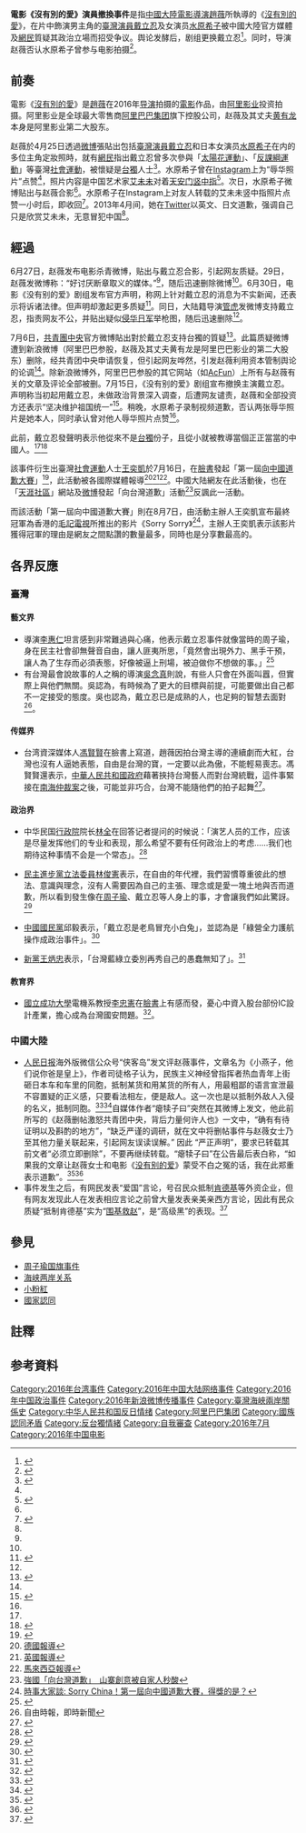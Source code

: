 {{暫定名稱}}
{{Citecheck}}
{{Infobox Historical Event
|事件名称 = 電影《沒有別的愛》演員撤換事件
|图像     = Leon Dai, Kiko Mizuhara and Zhao Wei DLRSJ,20160826.jpg
|图像说明 = 三位当事人，左起[[戴立忍|戴立忍]]、[[水原希子|水原希子]]、[[趙薇|趙薇]]
|participants = [[戴立忍|戴立忍]]、[[水原希子|水原希子]]、[[趙薇|趙薇]]、[[阿里影业|阿里影业]]
|地点     = {{ROC}}<br/>{{PRC}}
|日期     = {{Start date|2016|04|25}}<ref>{{Cite web|title=遭舉報台獨　趙薇換新片男主角戴立忍|publisher=TVBS新聞台|url=http://news.tvbs.com.tw/china/664140|date=2016-07-15|author=沈瑾暘|accessdate=2016-07-18|language=zh-hant}}</ref> -
|结果     = 
|影响     = 
}}
'''電影《沒有別的愛》演員撤換事件'''是指[[中國大陸|中國大陸]][[電影導演|電影導演]][[趙薇|趙薇]]所執導的《[[沒有別的愛|沒有別的愛]]》，在片中飾演男主角的[[臺灣|臺灣]][[演員|演員]][[戴立忍|戴立忍]]及女演员[[水原希子|水原希子]]被中國大陸官方媒體及[[網民|網民]]質疑其政治立場而招受争议。舆论发酵后，剧组更换戴立忍<ref>{{Cite web|title=程曉容：圍攻戴立忍 網絡文革再現|publisher=大紀元|url=http://www.epochtimes.com/b5/16/7/17/n8109102.htm|date=2016-07-18|author=高義|accessdate=2016-07-18|language=zh-hant|archive-date=2016-07-22|archive-url=https://web.archive.org/web/20160722230420/http://www.epochtimes.com/b5/16/7/17/n8109102.htm|dead-url=no}}</ref>。同时，导演赵薇否认水原希子曾参与电影拍摄<ref>{{Cite web|title=赵薇国籍、赵薇秒删怎么回事？ 赵薇事件新进展：说谎证据曝光 水原希子参与拍摄一个月|url=http://henan.people.com.cn/n2/2016/0718/c356996-28681270-2.html|date=2016-07-18|author=|accessdate=2016-07-19|publisher=人民网，来源：安徽电视网|language=zh-hans}}{{dead link|date=2018年5月 |bot=InternetArchiveBot |fix-attempted=yes }}</ref>。

== 前奏==

電影《[[沒有別的愛|沒有別的愛]]》是[[趙薇|趙薇]]在2016年[[导演|导演]]拍摄的[[電影|電影]]作品，由[[阿里影业|阿里影业]]投资拍摄。阿里影业是全球最大零售商[[阿里巴巴集团|阿里巴巴集团]]旗下控股公司，赵薇及其丈夫[[黄有龙|黄有龙]]本身是阿里影业第二大股东。

赵薇於4月25日透過[[微博|微博]]張貼出包括[[臺灣|臺灣]][[演員|演員]][[戴立忍|戴立忍]]和日本女演员[[水原希子|水原希子]]在内的多位主角定妝照時，就有[[網民|網民]]指出戴立忍曾多次參與「[[太陽花學運|太陽花運動]]」、「[[反課綱運動|反課綱運動]]」等臺灣[[社會運動|社會運動]]，被懷疑是[[台獨|台獨]]人士<ref name="a1">{{Cite web|title=戴立忍事件再掀波陸官媒批趙薇|publisher=中國時報|url=http://www.chinatimes.com/newspapers/20160715000858-260309|date=2016-07-15|author=廖慧娟|accessdate=2016-07-18|language=zh-hant|archive-date=2016-07-18|archive-url=https://web.archive.org/web/20160718025819/http://www.chinatimes.com/newspapers/20160715000858-260309|dead-url=no}}</ref>。水原希子曾在[[Instagram|Instagram]]上为“辱华照片”点赞<ref name="a2"/>，照片内容是中国艺术家[[艾未未|艾未未]]对着[[天安门|天安门]][[竖中指|竖中指]]<ref name="dfrb1">{{cite web|url=http://orientaldaily.on.cc/cnt/entertainment/20130428/00288_001.html|title=水原希子被轟 對華不敬|publisher=东方日报网站|date=2013-04-28|author=外娛組|accessdate=2016-09-03|language=zh-hant|archive-date=2016-09-18|archive-url=https://web.archive.org/web/20160918225250/http://orientaldaily.on.cc/cnt/entertainment/20130428/00288_001.html|dead-url=yes}}</ref>。次日，水原希子微博贴出与赵薇合影<ref name="a1"/>。水原希子在Instagram上对友人转载的艾未未竖中指照片点赞一小时后，即收回<ref name="zysb1">{{cite web|url=http://ent.ltn.com.tw/news/breakingnews/1765198|title=水原希子為何被罵辱華 這3張照片是關鍵 |publisher=自由时报网站|date=2016-07-16|author=粘湘婉|accessdate=2016-09-03|language=zh-hant}}</ref>。2013年4月间，她在[[Twitter|Twitter]]以英文、日文道歉，强调自己只是欣赏艾未未，无意冒犯中国<ref name="dfrb1"/>。

== 經過 ==
{{Quote box| width = 300px | align = | quoted = true | bgcolor = #FFFFF0 | salign = right | quote = 過去我參與公民運動是社會參與，並非起於政治行動，更無關於特定政黨的支持，那是對於弱勢或不公不義事件的發聲，也是透過社會參與的公民責任。| source= 戴立忍<ref name="#1">{{cite web|url=http://www.cna.com.tw/news/firstnews/201607155021-1.aspx|title=戴立忍聲明：從來不是台獨份子|publisher=中央社|date=2016-07-15|author=鄭景雯|accessdate=2016-07-08|language=zh-hant|archive-date=2016-07-16|archive-url=https://web.archive.org/web/20160716125746/http://www2.cna.com.tw/news/firstnews/201607155021-1.aspx|dead-url=no}}</ref>|}}

6月27日，赵薇发布电影杀青微博，贴出与戴立忍合影，引起网友质疑。29日，赵薇发微博称：“好讨厌断章取义的媒体。”<ref name="a3"/>，随后迅速删除微博<ref name="a2"/>。6月30日，电影《没有别的爱》剧组发布官方声明，称网上针对戴立忍的消息为不实新闻，还表示将诉诸法律。但声明却激起更多质疑<ref name="a3">{{cite news| title=赵薇终于宣布撤换戴立忍| url=http://toutiao.com/a6307895771158282498/| accessdate=2016-07-18| date=2016-07-16| publisher=金羊网| language=zh-hans| archive-date=2018-10-01| archive-url=https://web.archive.org/web/20181001072124/https://www.toutiao.com/a6307895771158282498/| dead-url=no}}</ref>。同日，大陆籍导演[[管虎|管虎]]发微博支持戴立忍，指责网友不公，并贴出疑似[[侵华日军|侵华日军]]举枪图，随后迅速删除<ref name="a2"/>。

7月6日，[[中国共产主义青年团中央委员会|共青團中央]]官方微博貼出對於戴立忍支持台獨的質疑<ref name="a2">{{cite news|title=【戴立忍遭換角後】日演員水原希子只為一個讚　也拍影片公開道歉|url=http://www.appledaily.com.tw/realtimenews/article/new/20160715/908624/|accessdate=2016-07-18|agency=台灣蘋果日報|date=2016-07-15|language=zh-hant|archive-date=2016-07-18|archive-url=https://web.archive.org/web/20160718214316/http://www.appledaily.com.tw/realtimenews/article/new/20160715/908624|dead-url=no}}</ref>。此篇质疑微博遭到新浪微博（阿里巴巴参股，赵薇及其丈夫黄有龙是阿里巴巴影业的第二大股东）删除，经共青团中央申请恢复，但引起网友哗然，引发赵薇利用资本管制舆论的论调<ref name="a1"/>。除新浪微博外，阿里巴巴参股的其它网站（如[[AcFun|AcFun]]）上所有与赵薇有关的文章及评论全部被删。7月15日，《没有别的爱》剧组宣布撤换主演戴立忍。声明称当初起用戴立忍，未做政治背景深入调查，后遭网友谴责，赵薇和全部投资方还表示“坚决维护祖国统一”<ref>{{cite news| title=赵薇新片撤换男主演戴立忍 对方或涉"台独"立场| url=http://finance.ifeng.com/a/20160716/14604720_0.shtml| publisher=华龙网| date=2016年7月16日| language=zh-hans| accessdate=2016年7月18日| archive-date=2016年8月16日| archive-url=https://web.archive.org/web/20160816165259/http://finance.ifeng.com/a/20160716/14604720_0.shtml| dead-url=no}}</ref>。稍晚，水原希子录制视频道歉，否认两张辱华照片是她本人，同时承认曾对他人辱华照片点赞<ref name="a2"/>。

此前，戴立忍發聲明表示他從來不是[[台獨|台獨]]份子，且從小就被教導當個正正當當的中國人。<ref name="#1"/><ref>{{Cite web |url=http://www.appledaily.com.tw/realtimenews/article/new/20160715/908984/ |title=中國政治施壓換角　戴立忍首發聲：我從來不是台獨份子 |accessdate=2016-07-18 |archive-date=2016-07-15 |archive-url=https://web.archive.org/web/20160715135620/http://www.appledaily.com.tw/realtimenews/article/new/20160715/908984/ |dead-url=no }}</ref>

{{Quotation|《没有别的爱》电影启用的台湾演员戴立忍，在此之前未对他的政治背景做全面深入的调查，由此引起了广大网民的愤慨和谴责，为此我们要求戴立忍显示就自己的政治立场做一个明确的表态。……但多次沟通之后，戴立忍先生表态依旧模糊。为此，导演和全部投资方集体决定，撤换本部电影的男主演戴立忍。……我们为此前的用人失察向广大网民致歉，并对由此造成的伤害真诚地说一声对不起。|《没有别的爱》片方，2016年7月15日声明}}

該事件衍生出臺灣[[社會運動|社會運動]]人士[[王奕凯_(政治人物)|王奕凱]]於7月16日，在[[臉書|臉書]]發起「第一屆[[向中國道歉大賽|向中國道歉大賽]]」<ref>{{Cite web|title=向中國道歉賽登外媒　王奕凱：外國人也滿滿歉意啊|publisher=蘋果日報|url=http://www.appledaily.com.tw/realtimenews/article/politics/20160718/910622|date=2016-07-18|author=劉育良|accessdate=2016-07-18|language=zh-hant}}</ref>，此活動被各國際媒體報導<ref>[http://www.dw.com/de/tschuldigung-festlandchina/a-19420950 德國報導]</ref><ref>[http://www.bbc.com/news/blogs-news-from-elsewhere-36825781 英國報導]</ref><ref>[http://www.astroawani.com/berita-dunia/aktivis-taiwan-lancar-kempen-minta-maaf-untuk-sindir-china-111390 馬來西亞報導]</ref>。中國大陆網友在此活動後，也在「[[天涯社區|天涯社區]]」網站及[[微博|微博]]發起「向台灣道歉」活動<ref>[http://www.appledaily.com.tw/realtimenews/article/new/20160718/910465/ 強國「向台灣道歉」　山寨創意被自家人秒酸]</ref>反諷此一活動。

而該活動「第一屆向中國道歉大賽」則在8月7日，由活動主辦人王奕凱宣布最終冠軍為香港的[[毛記電視|毛記電視]]所推出的影片《Sorry Sorry》<ref>[http://www.voachinese.com/a/io-20160809-china-sorry/3457113.html 時事大家談: Sorry China！第一屆向中國道歉大賽，得獎的是？]</ref>，主辦人王奕凱表示該影片獲得冠軍的理由是網友之間點讚的數量最多，同時也是分享數最高的。

== 各界反應 ==
=== 臺灣 ===
==== 藝文界 ====
* 導演[[李惠仁_(導演)|李惠仁]]坦言感到非常難過與心痛，他表示戴立忍事件就像當時的周子瑜，身在民主社會卻無聲音自由，讓人匪夷所思，「竟然會出現外力、黑手干預，讓人為了生存而必須表態，好像被逼上刑場，被迫做你不想做的事。」<ref>{{Cite web|title=戴立忍事件 「蘋果的滋味」導演李惠仁：好痛心！|publisher=聯合報|url=http://udn.com/news/story/7262/1833402|date=2016-07-16|author=高睿希|accessdate=2016-07-18|language=zh-hant}}</ref>
*有台灣最會說故事的人之稱的導演[[吳念真|吳念真]]則說，有些人只會在外面叫囂，但實際上與他們無關。吳認為，有時候為了更大的目標與前提，可能要做出自己都不一定接受的態度。吳也認為，戴立忍已是成熟的人，也足夠的智慧去面對<ref>自由時報，即時新聞</ref>。

==== 传媒界 ====
*台湾資深媒体人[[馮賢賢|馮賢賢]]在臉書上寫道，趙薇因拍台灣主導的連續劇而大紅，台灣也沒有人逼她表態，自由是台灣的寶，一定要以此為傲，不能輕易喪志。馮賢賢還表示，[[中華人民共和國政府|中華人民共和國政府]]藉著挾持台灣藝人而對台灣統戰，這件事緊接在[[南海仲裁案|南海仲裁案]]之後，可能並非巧合，台灣不能隨他們的拍子起舞<ref >{{cite web|url=http://www.voachinese.com/a/taiwan-premier-on-actor-dai-20160716/3421638.html | language= | title=台湾高官评戴立忍事件：期待这种事不是常态 |publisher=美国之音 |date=2016-07-18 |accessdate= }}</ref>。

==== 政治界 ====
*中华民国[[行政院|行政院]]院长[[林全|林全]]在回答记者提问的时候说：「演艺人员的工作，应该是尽量发挥他们的专业和表现，那么希望不要有任何政治上的考虑……我们也期待这种事情不会是一个常态」。<ref >{{cite web|url=http://www.voachinese.com/a/taiwan-premier-on-actor-dai-20160716/3421638.html | language= | title=台湾高官评戴立忍事件：期待这种事不是常态 |publisher=美国之音 |date=2016-07-18 |accessdate= }}</ref>

*[[民主進步黨|民主進步黨]][[立法委員|立法委員]][[林俊憲|林俊憲]]表示，在自由的年代裡，我們習慣尊重彼此的想法、意識與理念，沒有人需要因為自己的主張、理念或是愛一塊土地與否而道歉，所以看到發生像在[[周子瑜|周子瑜]]、戴立忍等人身上的事，才會讓我們如此驚訝。<ref>{{Cite web|title=戴立忍遭換角風波 綠委：戴本非台獨者|publisher=自由時報|url=http://news.ltn.com.tw/news/politics/breakingnews/1765394|date=2016-07-17|author=王俊忠希|accessdate=2016-07-18|language=zh-hant}}</ref>

*[[中國國民黨|中國國民黨]]邱毅表示，「戴立忍是老鳥冒充小白兔」，並認為是「綠營全力護航操作成政治事件」。<ref>{{cite news|title=【換角風波】邱毅暗批戴立忍　「老鳥冒充小白兔」|url=http://www.appledaily.com.tw/realtimenews/article/new/20160718/910482/|agency=蘋果日報|date=2016-07-18}}</ref>

*[[新黨|新黨]][[王炳忠|王炳忠]]表示，「台灣藍綠立委別再秀自己的愚蠢無知了」。<ref>{{cite news|title=換角風波延燒 王炳忠批：藍綠立委別再秀無知|url=http://news.ltn.com.tw/news/politics/breakingnews/1765026|agency=自由時報|date=2016-07-16}}</ref>

==== 教育界 ====
* [[國立成功大學|國立成功大學]]電機系教授[[李忠憲|李忠憲]]在[[臉書|臉書]]上有感而發，憂心中資入股台部份IC設計產業，擔心成為台灣國安問題。<ref>{{Cite web|title=戴立忍換角風波 成大教授憂心台灣國安問題|publisher=自由時報|url=http://news.ltn.com.tw/news/politics/breakingnews/1765909|date=2016-07-17|author=王俊忠希|accessdate=2016-07-18|language=zh-hant}}</ref>。

=== 中國大陸 ===
* [[人民日报|人民日报]]海外版微信公众号“侠客岛”发文评赵薇事件，文章名为《小燕子，他们说你爸是皇上》，作者司徒格子认为，民族主义神经曾指挥者热血青年上街砸日本车和车里的同胞，抵制某货和用某货的所有人，用最粗鄙的语言宣泄最不容置疑的正义感，只要看法相左，便是敌人。这一次也是以抵制外敌人入侵的名义，抵制同胞。<ref>{{cite news | title=赵薇事件突反转 党媒发声 习近平反击刘云山？| url=http://www.ntdtv.com/xtr/gb/2016/07/19/a1276762.html| publisher= 新唐人 | date=2016-07-16}}</ref><ref>{{cite news | title=人民日报海外版公号评赵薇事件：以抵制外敌人入侵的名义，抵制同胞 | url=http://www.guancha.cn/culture/2016_07_18_367820.shtml| publisher=觀察者网 | date=2016-07-16}}</ref>自媒体作者“瘪犊子曰”突然在其微博上发文，他此前所写的《赵薇删帖激怒共青团中央，背后力量何许人也》一文中，“确有有待证明以及斟酌的地方”，“缺乏严谨的调研，就在文中将删帖事件与赵薇女士乃至其他力量关联起来，引起网友误读误解。” 因此 “严正声明”，要求已转载其前文者“必须立即删除”，不要再继续转载。“瘪犊子曰”在公告最后表白称，“如果我的文章让赵薇女士和电影《[[没有别的爱|没有别的爱]]》蒙受不白之冤的话，我在此郑重表示道歉”。<ref>{{cite news | title=慕容雪村: 赵薇电影风波凸显中国民粹爱国主义危害| url=http://www.voachinese.com/a/connect-mu-rongxuecun-20160719/3424736.html| publisher=VOA | date=2016-07-19}}</ref><ref>{{cite news | title=资本操纵主流媒体？赵薇事件 头号喉舌打脸共青团| url=http://www.wenxuecity.com/news/2016/07/18/5400301.html| publisher=文学城 | date=2016-07-18}}</ref>
* 事件发生之后，有网民发表“爱国”言论，号召民众抵制[[肯德基|肯德基]]等外资企业，但有网友发现此人在发表相应言论之前曾大量发表亲美亲西方言论，因此有民众质疑“抵制肯德基”实为“[[围魏救赵|围基救赵]]”，是“高级黑”的表现。<ref>{{cite news | title=千钧客：“打倒肯德基”是一场蓄谋已久的陷害爱国主义行动| url=http://www.haijiangzx.com/2016/0719/1183207.shtml| publisher=海疆在线 | date=2016-07-19}}</ref>

== 參見 ==
{{Portal box|中華人民共和國|中华民国|台湾}}
* [[周子瑜国旗事件|周子瑜国旗事件]]
* [[海峡两岸关系|海峡两岸关系]]
* [[小粉紅|小粉紅]]
* [[國家認同|國家認同]]

== 註釋 ==
{{Reflist|group="註"}}

== 参考資料 ==
{{Reflist|30em}}

{{台湾海峡两岸主题|state=collapsed}}

[[Category:2016年台湾事件|Category:2016年台湾事件]]
[[Category:2016年中国大陆网络事件|Category:2016年中国大陆网络事件]]
[[Category:2016年中国政治事件|Category:2016年中国政治事件]]
[[Category:2016年新浪微博传播事件|Category:2016年新浪微博传播事件]]
[[Category:臺灣海峽兩岸關係史|Category:臺灣海峽兩岸關係史]]
[[Category:中华人民共和国反日情绪|Category:中华人民共和国反日情绪]]
[[Category:阿里巴巴集团|Category:阿里巴巴集团]]
[[Category:國族認同矛盾|Category:國族認同矛盾]]
[[Category:反台獨情緒|Category:反台獨情緒]]
[[Category:自我審查|Category:自我審查]]
[[Category:2016年7月|Category:2016年7月]]
[[Category:2016年中国电影|Category:2016年中国电影]]